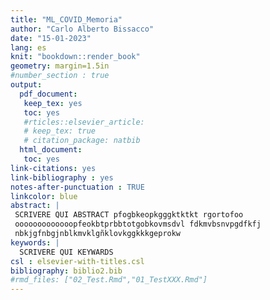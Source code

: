 ```yaml
---
title: "ML_COVID_Memoria"
author: "Carlo Alberto Bissacco"
date: "15-01-2023"
lang: es
knit: "bookdown::render_book"
geometry: margin=1.5in
#number_section : true
output: 
  pdf_document:
   keep_tex: yes
   toc: yes
   #rticles::elsevier_article:
   # keep_tex: true
   # citation_package: natbib
  html_document:
   toc: yes
link-citations: yes
link-bibliography : yes
notes-after-punctuation : TRUE
linkcolor: blue
abstract: |
 SCRIVERE QUI ABSTRACT pfogbkeopkgggktktkt rgortofoo 
 ooooooooooooopfeokbtprbbtotgobkovmsdvl fdkmvbsnvpgdfkfj
 nbkjgfnbgjnblkmvklgñklovkggkkkgeprokw
keywords: |
  SCRIVERE QUI KEYWARDS
csl : elsevier-with-titles.csl
bibliography: biblio2.bib
#rmd_files: ["02_Test.Rmd","01_TestXXX.Rmd"]
---
```


\pagebreak
